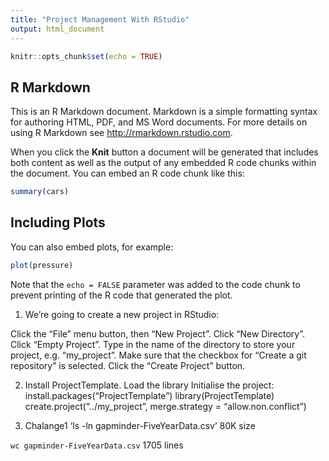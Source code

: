 ```yaml
---
title: "Project Management With RStudio"
output: html_document
---
```


```r
knitr::opts_chunk$set(echo = TRUE)
```

## R Markdown

This is an R Markdown document. Markdown is a simple formatting syntax for authoring HTML, PDF, and MS Word documents. For more details on using R Markdown see <http://rmarkdown.rstudio.com>.

When you click the **Knit** button a document will be generated that includes both content as well as the output of any embedded R code chunks within the document. You can embed an R code chunk like this:

```r
summary(cars)
```

## Including Plots

You can also embed plots, for example:

```r
plot(pressure)
```

Note that the `echo = FALSE` parameter was added to the code chunk to prevent printing of the R code that generated the plot.

1. We’re going to create a new project in RStudio:

Click the “File” menu button, then “New Project”.
Click “New Directory”.
Click “Empty Project”.
Type in the name of the directory to store your project, e.g. “my_project”.
Make sure that the checkbox for “Create a git repository” is selected.
Click the “Create Project” button.

2. Install ProjectTemplate.
Load the library
Initialise the project:
install.packages("ProjectTemplate")
library(ProjectTemplate)
create.project("../my_project", merge.strategy = "allow.non.conflict")

3. Chalange1
'ls -ln gapminder-FiveYearData.csv' 
80K size

`wc gapminder-FiveYearData.csv`
1705   lines


